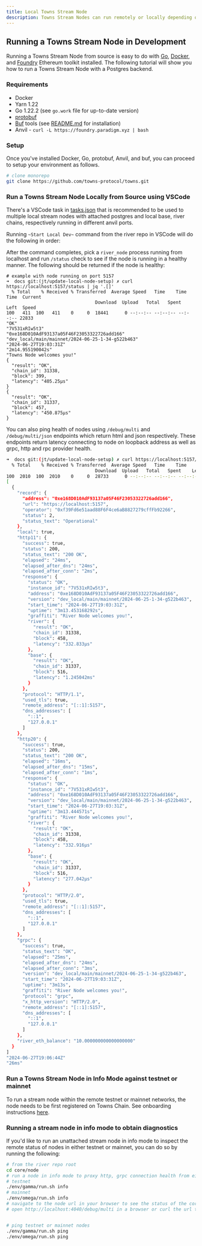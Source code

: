 ```yaml
---
title: Local Towns Stream Node
description: Towns Stream Nodes can run remotely or locally depending on the operator's preferences. The following guide illustrates how to build and run a Towns Stream Node locally for development purposes. Diagnostic tools to gauge the health of local and remote nodes are also discussed here. It is assumed that the node is free standing and therefore not connected to the Towns protocol remote node registry on Base.
---
```


## Running a Towns Stream Node in Development

Running a Towns Stream Node from source is easy to do with [Go](https://go.dev/doc/install), [Docker](https://docs.docker.com/engine/install/), and [Foundry](https://github.com/foundry-rs/foundry) Ethereum toolkit installed. The following tutorial will show you how to run a Towns Stream Node with a Postgres backend.

### Requirements

- Docker
- Yarn 1.22
- Go 1.22.2 (see `go.work` file for up-to-date version)
- [protobuf](https://protobuf.dev/)
- [Buf](https://connect.build/docs/go/getting-started/#install-tools) tools (see [README.md](https://github.com/towns-protocol/towns/blob/main/core/node/README.md) for installation)
- Anvil - `curl -L https://foundry.paradigm.xyz | bash`

### Setup

Once you've installed Docker, Go, protobuf, Anvil, and buf, you can proceed to setup your environment as follows.

```bash
# clone monorepo
git clone https://github.com/towns-protocol/towns.git
```

### Run a Towns Stream Node Locally from Source using VSCode

There's a VSCode task in [tasks.json](https://github.com/towns-protocol/towns/blob/main/.vscode/tasks.json#L21) that is recommended to be used to multiple local stream nodes with attached postgres and local base, river chains, respectively running in different anvil ports.

Running `~Start Local Dev~` command from the river repo in VSCode will do the following in order:

<Steps>
<Step title="Check dependency versions"></Step>
<Step title="Upgrade Foundry toolkit"></Step>
<Step title="Run yarn install"></Step>
<Step title="Build protobufs"></Step>
<Step title="Start Base Chain in anvil"></Step>
<Step title="Start Towns Chain in anvil"></Step>
<Step title="Configure stream nodes"></Step>
<Step title="Start stream nodes with and without entitlements (on separate ports)"></Step>
<Step title="Start xchain binary"></Step>
<Step title="Start protobuf and typescript package watcher"></Step>
</Steps>

After the command completes, pick a `river_node` process running from localhost and run `/status` check to see if the node is running in a healthy manner. The following should be returned if the node is healthy:

```
# example with node running on port 5157
➜  docs git:(jt/update-local-node-setup) ✗ curl https://localhost:5157/status | jq '.[]'
  % Total    % Received % Transferred  Average Speed   Time    Time     Time  Current
                                 Download  Upload   Total   Spent    Left  Speed
100   411  100   411    0     0  18441      0 --:--:-- --:--:-- --:--:-- 22833
"OK"
"7V531xRIw5t3"
"0xe168D010AdF93137a05F46F23053322726add166"
"dev_local/main/mainnet/2024-06-25-1-34-g522b463"
"2024-06-27T19:03:31Z"
"2m14.955190042s"
"Towns Node welcomes you!"
{
  "result": "OK",
  "chain_id": 31338,
  "block": 399,
  "latency": "405.25µs"
}
{
  "result": "OK",
  "chain_id": 31337,
  "block": 457,
  "latency": "450.875µs"
}
```

You can also ping health of nodes using `/debug/multi` and `/debug/multi/json` endpoints which return html and json respectively. These endpoints return latency connecting to node on loopback address as well as grpc, http and rpc provider health.

```bash
➜  docs git:(jt/update-local-node-setup) ✗ curl https://localhost:5157/debug/multi/json | jq '.[]'
  % Total    % Received % Transferred  Average Speed   Time    Time     Time  Current
                                 Download  Upload   Total   Spent    Left  Speed
100  2010  100  2010    0     0  28733      0 --:--:-- --:--:-- --:--:-- 30000
[
  {
    "record": {
      "address": "0xe168D010AdF93137a05F46F23053322726add166",
      "url": "https://localhost:5157",
      "operator": "0xf39Fd6e51aad88F6F4ce6aB8827279cffFb92266",
      "status": 2,
      "status_text": "Operational"
    },
    "local": true,
    "http11": {
      "success": true,
      "status": 200,
      "status_text": "200 OK",
      "elapsed": "24ms",
      "elapsed_after_dns": "24ms",
      "elapsed_after_conn": "2ms",
      "response": {
        "status": "OK",
        "instance_id": "7V531xRIw5t3",
        "address": "0xe168D010AdF93137a05F46F23053322726add166",
        "version": "dev_local/main/mainnet/2024-06-25-1-34-g522b463",
        "start_time": "2024-06-27T19:03:31Z",
        "uptime": "3m13.453168292s",
        "graffiti": "River Node welcomes you!",
        "river": {
          "result": "OK",
          "chain_id": 31338,
          "block": 458,
          "latency": "332.833µs"
        },
        "base": {
          "result": "OK",
          "chain_id": 31337,
          "block": 516,
          "latency": "1.245042ms"
        }
      },
      "protocol": "HTTP/1.1",
      "used_tls": true,
      "remote_address": "[::1]:5157",
      "dns_addresses": [
        "::1",
        "127.0.0.1"
      ]
    },
    "http20": {
      "success": true,
      "status": 200,
      "status_text": "200 OK",
      "elapsed": "16ms",
      "elapsed_after_dns": "15ms",
      "elapsed_after_conn": "1ms",
      "response": {
        "status": "OK",
        "instance_id": "7V531xRIw5t3",
        "address": "0xe168D010AdF93137a05F46F23053322726add166",
        "version": "dev_local/main/mainnet/2024-06-25-1-34-g522b463",
        "start_time": "2024-06-27T19:03:31Z",
        "uptime": "3m13.444571s",
        "graffiti": "River Node welcomes you!",
        "river": {
          "result": "OK",
          "chain_id": 31338,
          "block": 458,
          "latency": "332.916µs"
        },
        "base": {
          "result": "OK",
          "chain_id": 31337,
          "block": 516,
          "latency": "277.042µs"
        }
      },
      "protocol": "HTTP/2.0",
      "used_tls": true,
      "remote_address": "[::1]:5157",
      "dns_addresses": [
        "::1",
        "127.0.0.1"
      ]
    },
    "grpc": {
      "success": true,
      "status_text": "OK",
      "elapsed": "25ms",
      "elapsed_after_dns": "24ms",
      "elapsed_after_conn": "3ms",
      "version": "dev_local/main/mainnet/2024-06-25-1-34-g522b463",
      "start_time": "2024-06-27T19:03:31Z",
      "uptime": "3m13s",
      "graffiti": "River Node welcomes you!",
      "protocol": "grpc",
      "x_http_version": "HTTP/2.0",
      "remote_address": "[::1]:5157",
      "dns_addresses": [
        "::1",
        "127.0.0.1"
      ]
    },
    "river_eth_balance": "10.000000000000000000"
  }
]
"2024-06-27T19:06:44Z"
"26ms"
```


### Run a Towns Stream Node in Info Mode against testnet or mainnet

<Note>To run a stream node within the remote testnet or mainnet networks, the node needs to be first registered on Towns Chain. See onboarding instructions [here](/run/node-operator/system-requirements-installation).</Note>


### Running a stream node in info mode to obtain diagnostics

If you'd like to run an unattached stream node in info mode to inspect the remote status of nodes in either testnet or mainnet, you can do so by running the following:

```bash
# from the river repo root
cd core/node
# run a node in info mode to proxy http, grpc connection health from either testnet or mainnet.
# testnet
./env/gamma/run.sh info
# mainnet
./env/omega/run.sh info
# navigate to the node url in your browser to see the status of the corresponding network's nodes
# open http://localhost:4040/debug/multi in a browser or curl the url to return html


# ping testnet or mainnet nodes
./env/gamma/run.sh ping
./env/omega/run.sh ping
```
